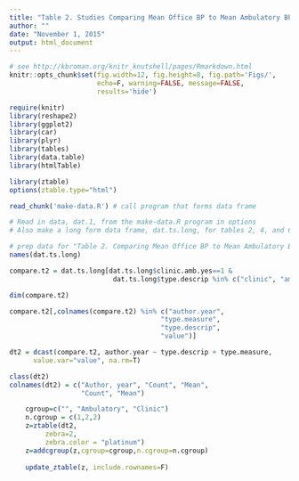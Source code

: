 ```yaml
---
title: "Table 2. Studies Comparing Mean Office BP to Mean Ambulatory BP Monitoring"
author: ""
date: "November 1, 2015"
output: html_document
---
```



```r
# see http://kbroman.org/knitr_knutshell/pages/Rmarkdown.html
knitr::opts_chunk$set(fig.width=12, fig.height=8, fig.path='Figs/',
                      echo=F, warning=FALSE, message=FALSE, 
                      results='hide')

require(knitr)
library(reshape2)
library(ggplot2)
library(car)
library(plyr)
library(tables)
library(data.table)
library(htmlTable)

library(ztable)
options(ztable.type="html")

read_chunk('make-data.R') # call program that forms data frame
```

```r
# Read in data, dat.1, from the make-data.R program in options
# Also make a long form data frame, dat.ts.long, for tables 2, 4, and 6
```


```r
# prep data for "Table 2. Comparing Mean Office BP to Mean Ambulatory BP"
names(dat.ts.long)

compare.t2 = dat.ts.long[dat.ts.long$clinic.amb.yes==1 & 
                          dat.ts.long$type.descrip %in% c("clinic", "amb"), ]

dim(compare.t2)

compare.t2[,colnames(compare.t2) %in% c("author.year", 
                                      "type.measure",
                                      "type.descrip",
                                      "value")]

dt2 = dcast(compare.t2, author.year ~ type.descrip + type.measure, 
      value.var="value", na.rm=T)

class(dt2)
colnames(dt2) = c("Author, year", "Count", "Mean",
                  "Count", "Mean")
```

```r

    cgroup=c("", "Ambulatory", "Clinic")
    n.cgroup = c(1,2,2)
    z=ztable(dt2,
         zebra=2,
         zebra.color = "platinum")
    z=addcgroup(z,cgroup=cgroup,n.cgroup=n.cgroup)
    
    update_ztable(z, include.rownames=F)
```
